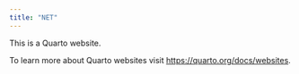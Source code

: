 ```yaml
---
title: "NET"
---
```


This is a Quarto website.

To learn more about Quarto websites visit <https://quarto.org/docs/websites>.
